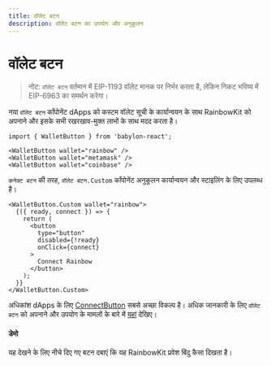 ```yaml
---
title: वॉलेट बटन
description: वॉलेट बटन का उपयोग और अनुकूलन
---
```


# वॉलेट बटन

> नोट: `वॉलेट बटन` वर्तमान में EIP-1193 वॉलेट मानक पर निर्भर करता है, लेकिन निकट भविष्य में EIP-6963 का समर्थन करेगा।

नया `वॉलेट बटन` कॉंपोनेंट dApps को कस्टम वॉलेट सूची के कार्यान्वयन के साथ RainbowKit को अपनाने और इसके सभी रखरखाव-मुक्त लाभों के साथ मदद करता है।

```tsx
import { WalletButton } from 'babylon-react';

<WalletButton wallet="rainbow" />
<WalletButton wallet="metamask" />
<WalletButton wallet="coinbase" />
```

`कनेक्ट बटन` की तरह, `वॉलेट बटन.Custom` कॉंपोनेंट अनुकूलन कार्यान्वयन और स्टाइलिंग के लिए उपलब्ध है।

```tsx
<WalletButton.Custom wallet="rainbow">
  {({ ready, connect }) => {
    return (
      <button
        type="button"
        disabled={!ready}
        onClick={connect}
      >
        Connect Rainbow
      </button>
    );
  }}
</WalletButton.Custom>
```

अधिकांश dApps के लिए [ConnectButton](https://www.rainbowkit.com/docs/connect-button) सबसे अच्छा विकल्प है। अधिक जानकारी के लिए `वॉलेट बटन` को अपनाने और उपयोग के मामलों के बारे में [यहां](https://www.rainbowkit.com/docs/wallet-button) देखिए।

#### डेमो

यह देखने के लिए नीचे दिए गए बटन दबाएं कि यह RainbowKit प्रवेश बिंदु कैसा दिखता है।

<WalletButtonDemo />
